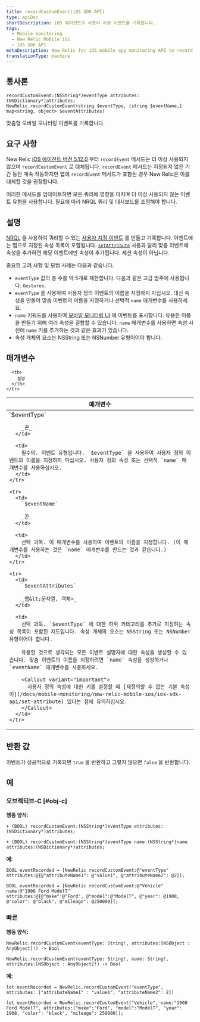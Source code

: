 ```yaml
---
title: recordCustomEvent(iOS SDK API)
type: apiDoc
shortDescription: iOS 에이전트의 사용자 지정 이벤트를 기록합니다.
tags:
  - Mobile monitoring
  - New Relic Mobile iOS
  - iOS SDK API
metaDescription: New Relic for iOS mobile app monitoring API to record a custom event.
translationType: machine
---
```


## 통사론

```
recordCustomEvent:(NSString*)eventType attributes:(NSDictionary*)attributes;
NewRelic.recordCustomEvent(string $eventType, [string $eventName,] map<string, object> $eventAttributes)
```

맞춤형 모바일 모니터링 이벤트를 기록합니다.

## 요구 사항

New Relic [iOS 에이전트 버전 5.12.0](/docs/release-notes/mobile-release-notes/ios-release-notes/ios-agent-5120) 부터 `recordEvent` 메서드는 더 이상 사용되지 않으며 `recordCustomEvent` 로 대체됩니다. `recordEvent` 메서드는 지정되지 않은 기간 동안 계속 작동하지만 앱에 `recordEvent` 메서드가 포함된 경우 New Relic은 이를 대체할 것을 권장합니다.

이러한 메서드를 업데이트하면 모든 쿼리에 영향을 미치며 <InlinePopover type="dashboards"/>더 이상 사용되지 않는 이벤트 유형을 사용합니다. 필요에 따라 NRQL 쿼리 및 대시보드를 조정해야 합니다.

## 설명

[NRQL](/docs/query-data/nrql-new-relic-query-language/getting-started/introduction-nrql) 을 사용하여 쿼리할 수 있는 [사용자 지정 이벤트](/docs/insights/insights-data-sources/custom-events/insert-query-custom-mobile-app-events-attributes) 를 만들고 기록합니다. 이벤트에는 맵으로 지정된 속성 목록이 포함됩니다. [`setAttribute`](/docs/mobile-monitoring/new-relic-mobile-ios/ios-sdk-api/set-attribute) 사용과 달리 맞춤 이벤트에 속성을 추가하면 해당 이벤트에만 속성이 추가됩니다. 세션 속성이 아닙니다.

중요한 고려 사항 및 모범 사례는 다음과 같습니다.

* `eventType` 값의 총 수를 약 5개로 제한합니다. 다음과 같은 고급 범주에 사용됩니다. `Gestures.`
* `eventType` 을 사용하여 사용자 정의 이벤트의 이름을 지정하지 마십시오. 대신 속성을 만들어 맞춤 이벤트의 이름을 지정하거나 선택적 `name` 매개변수를 사용하세요.
* `name` 키워드를 사용하여 [모바일 모니터링 UI](/docs/mobile-monitoring/mobile-monitoring-ui/mobile-app-pages/mobile-apps-index) 에 이벤트를 표시합니다. 유용한 이름을 만들기 위해 여러 속성을 결합할 수 있습니다. `name` 매개변수를 사용하면 속성 사전에 `name` 키를 추가하는 것과 같은 효과가 있습니다.
* 속성 개체의 요소는 NSString 또는 NSNumber 유형이어야 합니다.

## 매개변수

<table>
  <thead>
    <tr>
      <th width="30%">
        매개변수
      </th>

      <th>
        설명
      </th>
    </tr>
  </thead>

  <tbody>
    <tr>
      <td>
        `$eventType`

        _끈_
      </td>

      <td>
        필수의. 이벤트 유형입니다. `$eventType` 을 사용하여 사용자 정의 이벤트의 이름을 지정하지 마십시오. 사용자 정의 속성 또는 선택적 `name` 매개변수를 사용하십시오.
      </td>
    </tr>

    <tr>
      <td>
        `$eventName`

        _끈_
      </td>

      <td>
        선택 과목. 이 매개변수를 사용하여 이벤트의 이름을 지정합니다. (이 매개변수를 사용하는 것은 `name` 매개변수를 만드는 것과 같습니다.)
      </td>
    </tr>

    <tr>
      <td>
        `$eventAttributes`

        _맵&lt;문자열, 객체>_
      </td>

      <td>
        선택 과목. `$eventType` 에 대한 하위 카테고리를 추가로 지정하는 속성 목록이 포함된 지도입니다. 속성 개체의 요소는 NSString 또는 NSNumber 유형이어야 합니다.

        유용할 것으로 생각되는 모든 이벤트 설명자에 대한 속성을 생성할 수 있습니다. 맞춤 이벤트의 이름을 지정하려면 `name` 속성을 생성하거나 `eventName` 매개변수를 사용하세요.

        <Callout variant="important">
          사용자 정의 속성에 대한 키를 설정할 때 [재정의할 수 없는 기본 속성이](/docs/mobile-monitoring/new-relic-mobile-ios/ios-sdk-api/set-attribute) 있다는 점에 유의하십시오.
        </Callout>
      </td>
    </tr>
  </tbody>
</table>

## 반환 값

이벤트가 성공적으로 기록되면 `true` 을 반환하고 그렇지 않으면 `false` 을 반환합니다.

## 예

### 오브젝티브-C [#obj-c]

**행동 양식:**

```
+ (BOOL) recordCustomEvent:(NSString*)eventType attributes:(NSDictionary*)attributes;
```

```
+ (BOOL) recordCustomEvent:(NSString*)eventType name:(NSString*)name attributes:(NSDictionary*)attributes;
```

**예:**

```
BOOL eventRecorded = [NewRelic recordCustomEvent:@"eventType"
attributes:@{@"attributeName1": @"value1", @"attributeName2": @2}];
```

```
BOOL eventRecorded = [NewRelic recordCustomEvent:@"Vehicle" name:@"1908 Ford ModelT" 
attributes:@{@"make":@"Ford", @"model":@"ModelT", @"year": @1908, @"color": @"black", @"mileage": @250000}];
```

### 빠른

**행동 양식:**

```
NewRelic.recordCustomEvent(eventType: String!, attributes:[NSObject : AnyObject]!) -> Bool
```

```
NewRelic.recordCustomEvent(eventType: String!, name: String!, attributes:[NSObject : AnyObject]!) -> Bool
```

**예:**

```
let eventRecorded = NewRelic.recordCustomEvent("eventType", attributes: ["attributeName1" : "value1", "attributeName2": 2])
```

```
let eventRecorded = NewRelic.recordCustomEvent("Vehicle", name:"1908 Ford ModelT", attributes:["make":"Ford", "model":"ModelT", "year": 1908, "color": "black", "mileage": 250000]);
```